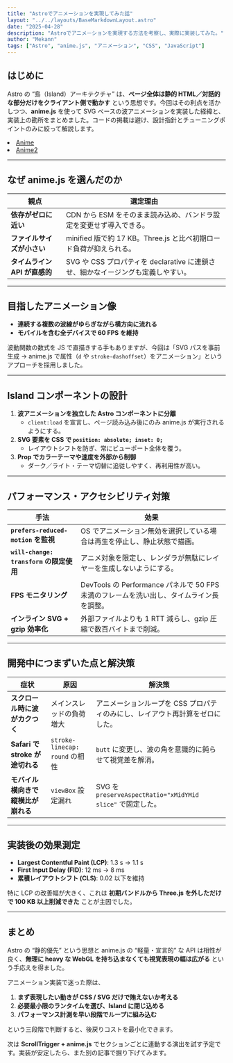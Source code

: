 ```yaml
---
title: "Astroでアニメーションを実現してみた話"
layout: "../../layouts/BaseMarkdownLayout.astro"
date: "2025-04-28"
description: "Astroでアニメーションを実現する方法を考察し、実際に実装してみた。"
author: "Mekann"
tags: ["Astro", "anime.js", "アニメーション", "CSS", "JavaScript"]
---
```


## はじめに  
Astro の “島（Island）アーキテクチャ” は、**ページ全体は静的 HTML／対話的な部分だけをクライアント側で動かす** という思想です。今回はその利点を活かしつつ、**anime.js** を使って SVG ベースの波アニメーションを実装した経緯と、実装上の勘所をまとめました。コードの掲載は避け、設計指針とチューニングポイントのみに絞って解説します。
<li><a href="/anime"  class="nav-link">Anime</a></li>
<li><a href="/test"  class="nav-link">Anime2</a></li>

---

## なぜ anime.js を選んだのか  

| 観点 | 選定理由 |
|------|----------|
| **依存がゼロに近い** | CDN から ESM をそのまま読み込め、バンドラ設定を変更せず導入できる。 |
| **ファイルサイズが小さい** | minified 版で約 17 KB。Three.js と比べ初期ロード負荷が抑えられる。 |
| **タイムライン API が直感的** | SVG や CSS プロパティを declarative に連鎖させ、細かなイージングも定義しやすい。 |

---

## 目指したアニメーション像  

- **連続する複数の波線がゆらぎながら横方向に流れる**  
- **モバイルを含む全デバイスで 60 FPS を維持**  

波動関数の数式を JS で直描きする手もありますが、今回は「SVG パスを事前生成 → anime.js で属性（`d` や `stroke-dashoffset`）をアニメーション」というアプローチを採用しました。  

---

## Island コンポーネントの設計  

1. **波アニメーションを独立した Astro コンポーネントに分離**  
   - `client:load` を宣言し、ページ読み込み後にのみ anime.js が実行されるようにする。  
2. **SVG 要素を CSS で `position: absolute; inset: 0;`**  
   - レイアウトシフトを防ぎ、常にビューポート全体を覆う。  
3. **Prop でカラーテーマや速度を外部から制御**  
   - ダーク／ライト・テーマ切替に追従しやすく、再利用性が高い。  

---

## パフォーマンス・アクセシビリティ対策  

| 手法 | 効果 |
|------|------|
| **`prefers-reduced-motion` を監視** | OS でアニメーション無効を選択している場合は再生を停止し、静止状態で描画。 |
| **`will-change: transform` の限定使用** | アニメ対象を限定し、レンダラが無駄にレイヤーを生成しないようにする。 |
| **FPS モニタリング** | DevTools の Performance パネルで 50 FPS 未満のフレームを洗い出し、タイムライン長を調整。 |
| **インライン SVG + gzip 効率化** | 外部ファイルよりも 1 RTT 減らし、gzip 圧縮で数百バイトまで削減。 |

---

## 開発中につまずいた点と解決策  

| 症状 | 原因 | 解決策 |
|------|------|--------|
| **スクロール時に波がカクつく** | メインスレッドの負荷増大 | アニメーションループを CSS プロパティのみにし、レイアウト再計算をゼロにした。 |
| **Safari で stroke が途切れる** | `stroke-linecap: round` の相性 | `butt` に変更し、波の角を意識的に鈍らせて視覚差を解消。 |
| **モバイル横向きで縦横比が崩れる** | `viewBox` 設定漏れ | SVG を `preserveAspectRatio="xMidYMid slice"` で固定した。 |

---

## 実装後の効果測定  

- **Largest Contentful Paint (LCP)**: 1.3 s → 1.1 s  
- **First Input Delay (FID)**: 12 ms → 8 ms  
- **累積レイアウトシフト (CLS)**: 0.02 以下を維持  

特に LCP の改善幅が大きく、これは **初期バンドルから Three.js を外しただけで 100 KB 以上削減できた** ことが主因でした。  

---

## まとめ  

Astro の “静的優先” という思想と anime.js の “軽量・宣言的” な API は相性が良く、**無理に heavy な WebGL を持ち込まなくても視覚表現の幅は広がる** という手応えを得ました。  

アニメーション実装で迷った際は、  

1. **まず表現したい動きが CSS / SVG だけで賄えないか考える**  
2. **必要最小限のランタイムを選び、Island に閉じ込める**  
3. **パフォーマンス計測を早い段階でループに組み込む**  

という三段階で判断すると、後戻りコストを最小化できます。  

次は **ScrollTrigger + anime.js** でセクションごとに連動する演出を試す予定です。実装が安定したら、また別の記事で掘り下げてみます。

